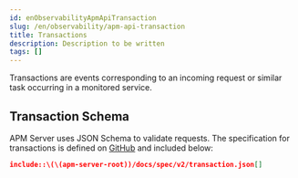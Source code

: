 ```yaml
---
id: enObservabilityApmApiTransaction
slug: /en/observability/apm-api-transaction
title: Transactions
description: Description to be written
tags: []
---
```


<div id="apm-api-transaction"></div>

Transactions are events corresponding to an incoming request or similar task occurring in a monitored service.

<div id="apm-api-transaction-schema"></div>

## Transaction Schema

APM Server uses JSON Schema to validate requests. The specification for transactions is defined on
[GitHub](https://github.com/elastic/apm-server/blob/((minor-version))/docs/spec/v2/transaction.json) and included below:

```json
include::\(\(apm-server-root))/docs/spec/v2/transaction.json[]
```
